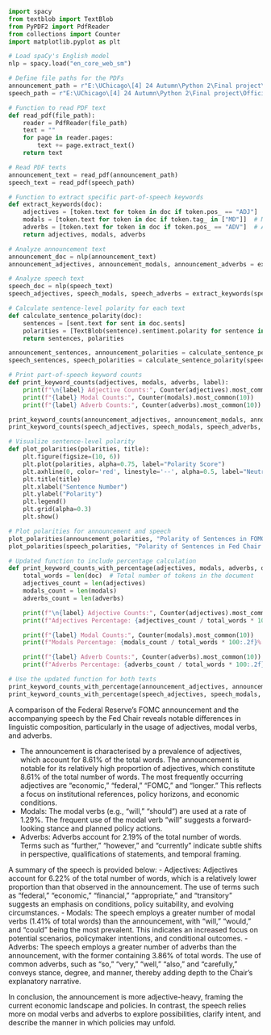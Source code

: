 
```python
import spacy
from textblob import TextBlob
from PyPDF2 import PdfReader
from collections import Counter
import matplotlib.pyplot as plt

# Load spaCy's English model
nlp = spacy.load("en_core_web_sm")

# Define file paths for the PDFs
announcement_path = r"E:\UChicago\[4] 24 Autumn\Python 2\Final project\Federal Reserve Board - Federal Reserve issues FOMC statement.pdf"
speech_path = r"E:\UChicago\[4] 24 Autumn\Python 2\Final project\Official wording for interest rate increase.pdf"

# Function to read PDF text
def read_pdf(file_path):
    reader = PdfReader(file_path)
    text = ""
    for page in reader.pages:
        text += page.extract_text()
    return text

# Read PDF texts
announcement_text = read_pdf(announcement_path)
speech_text = read_pdf(speech_path)

# Function to extract specific part-of-speech keywords
def extract_keywords(doc):
    adjectives = [token.text for token in doc if token.pos_ == "ADJ"]  # Adjectives
    modals = [token.text for token in doc if token.tag_ in ["MD"]]  # Modals (may, might, will)
    adverbs = [token.text for token in doc if token.pos_ == "ADV"]  # Adverbs
    return adjectives, modals, adverbs

# Analyze announcement text
announcement_doc = nlp(announcement_text)
announcement_adjectives, announcement_modals, announcement_adverbs = extract_keywords(announcement_doc)

# Analyze speech text
speech_doc = nlp(speech_text)
speech_adjectives, speech_modals, speech_adverbs = extract_keywords(speech_doc)

# Calculate sentence-level polarity for each text
def calculate_sentence_polarity(doc):
    sentences = [sent.text for sent in doc.sents]
    polarities = [TextBlob(sentence).sentiment.polarity for sentence in sentences]
    return sentences, polarities

announcement_sentences, announcement_polarities = calculate_sentence_polarity(announcement_doc)
speech_sentences, speech_polarities = calculate_sentence_polarity(speech_doc)

# Print part-of-speech keyword counts
def print_keyword_counts(adjectives, modals, adverbs, label):
    print(f"\n{label} Adjective Counts:", Counter(adjectives).most_common(10))
    print(f"{label} Modal Counts:", Counter(modals).most_common(10))
    print(f"{label} Adverb Counts:", Counter(adverbs).most_common(10))

print_keyword_counts(announcement_adjectives, announcement_modals, announcement_adverbs, "Announcement")
print_keyword_counts(speech_adjectives, speech_modals, speech_adverbs, "Speech")

# Visualize sentence-level polarity
def plot_polarities(polarities, title):
    plt.figure(figsize=(10, 6))
    plt.plot(polarities, alpha=0.75, label="Polarity Score")
    plt.axhline(0, color='red', linestyle='--', alpha=0.5, label="Neutral Polarity")
    plt.title(title)
    plt.xlabel("Sentence Number")
    plt.ylabel("Polarity")
    plt.legend()
    plt.grid(alpha=0.3)
    plt.show()

# Plot polarities for announcement and speech
plot_polarities(announcement_polarities, "Polarity of Sentences in FOMC Announcement")
plot_polarities(speech_polarities, "Polarity of Sentences in Fed Chair Speech")

# Updated function to include percentage calculation
def print_keyword_counts_with_percentage(adjectives, modals, adverbs, doc, label):
    total_words = len(doc)  # Total number of tokens in the document
    adjectives_count = len(adjectives)
    modals_count = len(modals)
    adverbs_count = len(adverbs)

    print(f"\n{label} Adjective Counts:", Counter(adjectives).most_common(10))
    print(f"Adjectives Percentage: {adjectives_count / total_words * 100:.2f}% of total words")

    print(f"{label} Modal Counts:", Counter(modals).most_common(10))
    print(f"Modals Percentage: {modals_count / total_words * 100:.2f}% of total words")

    print(f"{label} Adverb Counts:", Counter(adverbs).most_common(10))
    print(f"Adverbs Percentage: {adverbs_count / total_words * 100:.2f}% of total words")

# Use the updated function for both texts
print_keyword_counts_with_percentage(announcement_adjectives, announcement_modals, announcement_adverbs, announcement_doc, "Announcement")
print_keyword_counts_with_percentage(speech_adjectives, speech_modals, speech_adverbs, speech_doc, "Speech")
```

A comparison of the Federal Reserve's FOMC announcement and the accompanying speech by the Fed Chair reveals notable differences in linguistic composition, particularly in the usage of adjectives, modal verbs, and adverbs.

- The announcement is characterised by a prevalence of adjectives, which account for 8.61% of the total words. The announcement is notable for its relatively high proportion of adjectives, which constitute 8.61% of the total number of words. The most frequently occurring adjectives are "economic," "federal," "FOMC," and "longer." This reflects a focus on institutional references, policy horizons, and economic conditions.
- Modals: The modal verbs (e.g., "will," "should") are used at a rate of 1.29%. The frequent use of the modal verb "will" suggests a forward-looking stance and planned policy actions.
- Adverbs: Adverbs account for 2.19% of the total number of words. Terms such as "further," "however," and "currently" indicate subtle shifts in perspective, qualifications of statements, and temporal framing.

A summary of the speech is provided below:
- Adjectives: Adjectives account for 6.22% of the total number of words, which is a relatively lower proportion than that observed in the announcement. The use of terms such as "federal," "economic," "financial," "appropriate," and "transitory" suggests an emphasis on conditions, policy suitability, and evolving circumstances.
- Modals: The speech employs a greater number of modal verbs (1.41% of total words) than the announcement, with "will," "would," and "could" being the most prevalent. This indicates an increased focus on potential scenarios, policymaker intentions, and conditional outcomes.
- Adverbs: The speech employs a greater number of adverbs than the announcement, with the former containing 3.86% of total words. The use of common adverbs, such as "so," "very," "well," "also," and "carefully," conveys stance, degree, and manner, thereby adding depth to the Chair's explanatory narrative.

In conclusion, the announcement is more adjective-heavy, framing the current economic landscape and policies. In contrast, the speech relies more on modal verbs and adverbs to explore possibilities, clarify intent, and describe the manner in which policies may unfold.